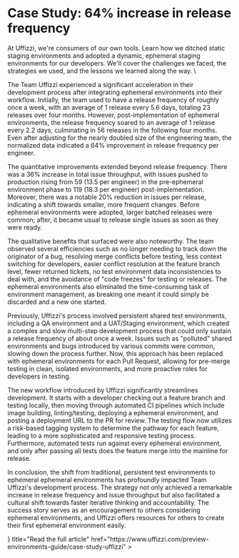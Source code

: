 
# Case Study: 64% increase in release frequency  

At Uffizzi, we're consumers of our own tools. Learn how we ditched static staging environments and adopted a dynamic, ephemeral staging environments for our developers. We'll cover the challenges we faced, the strategies we used, and the lessons we learned along the way. \

The Team Uffizzi experienced a significant acceleration in their development process after integrating ephemeral environments into their workflow. Initially, the team used to have a release frequency of roughly once a week, with an average of 1 release every 5.6 days, totaling 23 releases over four months. However, post-implementation of ephemeral environments, the release frequency soared to an average of 1 release every 2.2 days, culminating in 56 releases in the following four months. Even after adjusting for the nearly doubled size of the engineering team, the normalized data indicated a 64% improvement in release frequency per engineer.

The quantitative improvements extended beyond release frequency. There was a 36% increase in total issue throughput, with issues pushed to production rising from 59 (13.5 per engineer) in the pre-ephemeral environment phase to 119 (18.3 per engineer) post-implementation. Moreover, there was a notable 20% reduction in issues per release, indicating a shift towards smaller, more frequent changes. Before ephemeral environments were adopted, larger batched releases were common; after, it became usual to release single issues as soon as they were ready.

The qualitative benefits that surfaced were also noteworthy. The team observed several efficiencies such as no longer needing to track down the originator of a bug, resolving merge conflicts before testing, less context switching for developers, easier conflict resolution at the feature branch level, fewer returned tickets, no test environment data inconsistencies to deal with, and the avoidance of "code freezes" for testing or releases. The ephemeral environments also eliminated the time-consuming task of environment management, as breaking one meant it could simply be discarded and a new one started.

Previously, Uffizzi's process involved persistent shared test environments, including a QA environment and a UAT/Staging environment, which created a complex and slow multi-step development process that could only sustain a release frequency of about once a week. Issues such as "polluted" shared environments and bugs introduced by various commits were common, slowing down the process further. Now, this approach has been replaced with ephemeral environments for each Pull Request, allowing for pre-merge testing in clean, isolated environments, and more proactive roles for developers in testing.

The new workflow introduced by Uffizzi significantly streamlines development. It starts with a developer checking out a feature branch and testing locally, then moving through automated CI pipelines which include image building, linting/testing, deploying a ephemeral environment, and posting a deployment URL to the PR for review. The testing flow now utilizes a risk-based tagging system to determine the pathway for each feature, leading to a more sophisticated and responsive testing process. Furthermore, automated tests run against every ephemeral environment, and only after passing all tests does the feature merge into the mainline for release.

In conclusion, the shift from traditional, persistent test environments to ephemeral ephemeral environments has profoundly impacted Team Uffizzi's development process. The strategy not only achieved a remarkable increase in release frequency and issue throughput but also facilitated a cultural shift towards faster iterative thinking and accountability. The success story serves as an encouragement to others considering ephemeral environments, and Uffizzi offers resources for others to create their first ephemeral environment easily.

<Cards num={2}>
  <Cards.Card
    arrow
    icon={<Library />}
    title="Read the full article"
    href="https://www.uffizzi.com/preview-environments-guide/case-study-uffizzi"
  >
  </Cards.Card>
</Cards>